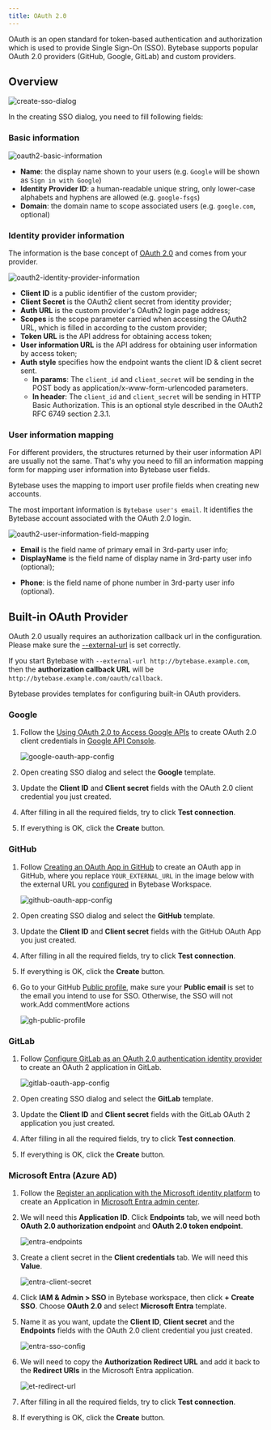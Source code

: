 ```yaml
---
title: OAuth 2.0
---
```


OAuth is an open standard for token-based authentication and authorization which is used to provide Single Sign-On (SSO). Bytebase supports popular OAuth 2.0 providers (GitHub, Google, GitLab) and custom providers.

## Overview

![create-sso-dialog](/content/docs/administration/sso/create-sso-dialog.webp)

In the creating SSO dialog, you need to fill following fields:

### Basic information

![oauth2-basic-information](/content/docs/administration/sso/oauth2-basic-information.webp)

- **Name**: the display name shown to your users (e.g. `Google` will be shown as `Sign in with Google`)
- **Identity Provider ID**: a human-readable unique string, only lower-case alphabets and hyphens are allowed (e.g. `google-fsgs`)
- **Domain**: the domain name to scope associated users (e.g. `google.com`, optional)

### Identity provider information

The information is the base concept of [OAuth 2.0](https://oauth.net/2) and comes from your provider.

![oauth2-identity-provider-information](/content/docs/administration/sso/oauth2-identity-provider-information.webp)

- **Client ID** is a public identifier of the custom provider;
- **Client Secret** is the OAuth2 client secret from identity provider;
- **Auth URL** is the custom provider's OAuth2 login page address;
- **Scopes** is the scope parameter carried when accessing the OAuth2 URL, which is filled in according to the custom provider;
- **Token URL** is the API address for obtaining access token;
- **User information URL** is the API address for obtaining user information by access token;
- **Auth style** specifies how the endpoint wants the client ID & client secret sent.
  - **In params**: The `client_id` and `client_secret` will be sending in the POST body as application/x-www-form-urlencoded parameters.
  - **In header**: The `client_id` and `client_secret` will be sending in HTTP Basic Authorization. This is an optional style described in the OAuth2 RFC 6749 section 2.3.1.

### User information mapping

For different providers, the structures returned by their user information API are usually not the same. That's why you need to fill an information mapping form for mapping user information into Bytebase user fields.

Bytebase uses the mapping to import user profile fields when creating new accounts.

The most important information is `Bytebase user's email`. It identifies the Bytebase account associated with the OAuth 2.0 login.

![oauth2-user-information-field-mapping](/content/docs/administration/sso/oauth2-user-information-field-mapping.webp)

- **Email** is the field name of primary email in 3rd-party user info;
- **DisplayName** is the field name of display name in 3rd-party user info (optional);

* **Phone**: is the field name of phone number in 3rd-party user info (optional).

## Built-in OAuth Provider

<Note>

OAuth 2.0 usually requires an authorization callback url in the configuration. Please make sure the [--external-url](/get-started/install/external-url) is set correctly.

If you start Bytebase with `--external-url http://bytebase.example.com`, then the **authorization callback URL** will be `http://bytebase.example.com/oauth/callback`.

</Note>

Bytebase provides templates for configuring built-in OAuth providers.

### Google

1. Follow the [Using OAuth 2.0 to Access Google APIs](https://developers.google.com/identity/protocols/oauth2) to create OAuth 2.0 client credentials in [Google API Console](https://console.developers.google.com/).

   ![google-oauth-app-config](/content/docs/administration/sso/google-oauth-app-config.webp)

2. Open creating SSO dialog and select the **Google** template.
3. Update the **Client ID** and **Client secret** fields with the OAuth 2.0 client credential you just created.
4. After filling in all the required fields, try to click **Test connection**.
5. If everything is OK, click the **Create** button.

### GitHub

1. Follow [Creating an OAuth App in GitHub](https://docs.github.com/en/developers/apps/building-oauth-apps/creating-an-oauth-app) to create an OAuth app in GitHub, where you replace `YOUR_EXTERNAL_URL` in the image below with the external URL you [configured](https://www.bytebase.com/docs/get-started/install/external-url) in Bytebase Workspace.

   ![github-oauth-app-config](/content/docs/administration/sso/github-oauth-app-config.webp)

2. Open creating SSO dialog and select the **GitHub** template.
3. Update the **Client ID** and **Client secret** fields with the GitHub OAuth App you just created.
4. After filling in all the required fields, try to click **Test connection**.
5. If everything is OK, click the **Create** button.
6. Go to your GitHub [Public profile](https://github.com/settings/profile), make sure your **Public email** is set to the email you intend to use for SSO. Otherwise, the SSO will not work.Add commentMore actions

   ![gh-public-profile](/content/docs/administration/sso/gh-public-profile.webp)

### GitLab

1. Follow [Configure GitLab as an OAuth 2.0 authentication identity provider](https://docs.gitlab.com/ee/integration/oauth_provider.html) to create an OAuth 2 application in GitLab.

   ![gitlab-oauth-app-config](/content/docs/administration/sso/gitlab-oauth-app-config.webp)

2. Open creating SSO dialog and select the **GitLab** template.
3. Update the **Client ID** and **Client secret** fields with the GitLab OAuth 2 application you just created.
4. After filling in all the required fields, try to click **Test connection**.
5. If everything is OK, click the **Create** button.

### Microsoft Entra (Azure AD)

1. Follow the [Register an application with the Microsoft identity platform](https://learn.microsoft.com/en-us/entra/identity-platform/quickstart-register-app) to create an Application in [Microsoft Entra admin center](https://entra.microsoft.com/).

1. We will need this **Application ID**. Click **Endpoints** tab, we will need both **OAuth 2.0 authorization endpoint** and **OAuth 2.0 token endpoint**.

   ![entra-endpoints](/content/docs/administration/sso/entra-endpoints.webp)

1. Create a client secret in the **Client credentials** tab. We will need this **Value**.

   ![entra-client-secret](/content/docs/administration/sso/entra-client-secret.webp)

1. Click **IAM & Admin > SSO** in Bytebase workspace, then click **+ Create SSO**. Choose **OAuth 2.0** and select **Microsoft Entra** template.

1. Name it as you want, update the **Client ID**, **Client secret** and the **Endpoints** fields with the OAuth 2.0 client credential you just created.

   ![entra-sso-config](/content/docs/administration/sso/bb-entra-sso-config.webp)

1. We will need to copy the **Authorization Redirect URL** and add it back to the **Redirect URIs** in the Microsoft Entra application.

   ![et-redirect-url](/content/docs/administration/sso/et-redirect-url.webp)

1. After filling in all the required fields, try to click **Test connection**.
1. If everything is OK, click the **Create** button.
